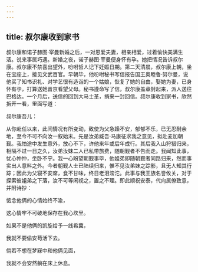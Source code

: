 ```yaml
---
---
---
```

title: 叔尔康收到家书
---




叔尔康和诺子赫图·宰曼新婚之后，一对恩爱夫妻，相亲相爱，过着愉快美满生活。说来事属巧遇。新婚之夜，诺子赫图·宰曼便身怀有孕。她把情况告诉叔尔康。叔尔康不禁喜出望外，吩咐哲人记下妊娠日期。第二天清晨，叔尔康上朝，坐在宝座上，接见文武百官。早朝毕，他吩咐秘书写信报告国王奥睦鲁·努尔曼，说他买了知书识礼、对学艺很有造诣的一个姑娘，恢复了她的自由，娶她为妻，已身怀有孕，打算送她晋京看望父母。秘书遵命写了信，叔尔康盖章封起来，派人送往巴格达。一个月后，送信的回到大马士革，捎来一封回信。叔尔康收到家书，欣然拆开一看，里面写道：

叔尔康吾儿：

从你赴任以来，此间情况有所变动，致使为父急躁不安，郁郁不乐，已无忍耐余地，至今不可不向汝一叙始末。先是汝弟臧吾·马康征求我之意见，拟赴麦加朝觐。我怕途中发生意外，放心不下，许他来年或后年成行。其后我入山狩猎归来，相隔不过一日之久，汝弟汝妹二人已私带旅费，随朝觐者不告而走。我闻知此事，忧心忡忡，坐卧不宁。我一心盼望朝觐事毕，他姐弟即随朝觐者同路归来，然而事实出人意料之外。今者朝觐人士已陆续归来，惟不见汝弟妹之踪影，且无人知其行踪；因此为父寝不安席，食不甘味，终日老泪滂沱。此事与我王族名誉攸关，对于探索彼姐弟之下落，汝不可等闲视之，置之不理。即此顺祝安泰，代向属僚致意，并附诗抄：

惦念他俩的心情始终不渝，

这心情牢不可破地保存在我心坎里。

如果不是他俩的凯旋给予一线希冀，

我就不要偷安苟活下去。

倘若不想在梦寐中和他俩见面，

我就不会安然躺在床上休息。